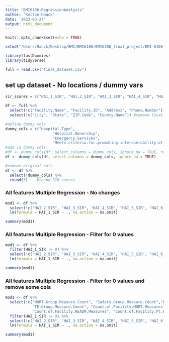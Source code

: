 ```yaml
---
title: "BMI6106-RegressionAnalysis"
author: "Kolton Hauck"
date: '2023-03-27'
output: html_document
---
```


```r
knitr::opts_chunk$set(echo = TRUE)

setwd("/Users/Hauck/Desktop/BMI/BMI6106/BMI6106_final_project/BMI-6106-STATISTICS-PROJECT-2023/")

library(fastDummies)
library(tidyverse)

full = read.csv("final_dataset.csv")
```

## set up dataset - No locations / dummy vars

```r
sir_scores = c("HAI_1_SIR", "HAI_2_SIR", "HAI_3_SIR", "HAI_4_SIR", "HAI_5_SIR", "HAI_6_SIR")

df <- full %>%
  select(!c("Facility.Name", "Facility.ID", "Address", "Phone.Number")) %>% #remove unimportant information
  select(!c("City", "State", "ZIP.Code", "County.Name")) #remove locations

#define dummy cols
dummy_cols = c("Hospital.Type", 
                     "Hospital.Ownership",
                     "Emergency.Services",
                     "Meets.criteria.for.promoting.interoperability.of.EHRs")
#add in dummy cols
#df <- dummy_cols(df, select_columns = dummy_cols, ignore_na = TRUE, remove_first_dummy = TRUE)
df <- dummy_cols(df, select_columns = dummy_cols, ignore_na = TRUE)

#remove original cols
df <- df %>%
  select(!dummy_cols) %>%
  round(3)    #round SIR scores
```

### All features Multiple Regression - No changes

```r
mod1 <- df %>%
  select(!c("HAI_2_SIR", "HAI_3_SIR", "HAI_4_SIR", "HAI_5_SIR", "HAI_6_SIR")) %>%
  lm(formula = HAI_1_SIR ~ ., na.action = na.omit)

summary(mod1)
```

### All features Multiple Regression - Filter for 0 values

```r
mod1 <- df %>%
  filter(HAI_1_SIR != 0) %>%
  select(!c("HAI_2_SIR", "HAI_3_SIR", "HAI_4_SIR", "HAI_5_SIR", "HAI_6_SIR")) %>%
  lm(formula = HAI_1_SIR ~ ., na.action = na.omit)

summary(mod1)
```

### All features Multiple Regression - Filter for 0 values and remove some cols

```r
mod1 <- df %>%
  select(!c("MORT.Group.Measure.Count", "Safety.Group.Measure.Count","READM.Group.Measure.Count", "Pt.Exp.Group.Measure.Count",
            "TE.Group.Measure.Count", "Count.of.Facility.MORT.Measures", "Count.of.Facility.Safety.Measures",
            "Count.of.Facility.READM.Measures", "Count.of.Facility.Pt.Exp.Measures")) %>%
  filter(HAI_1_SIR != 0) %>%
  select(!c("HAI_2_SIR", "HAI_3_SIR", "HAI_4_SIR", "HAI_5_SIR", "HAI_6_SIR")) %>%
  lm(formula = HAI_1_SIR ~ ., na.action = na.omit)

summary(mod1)
```


